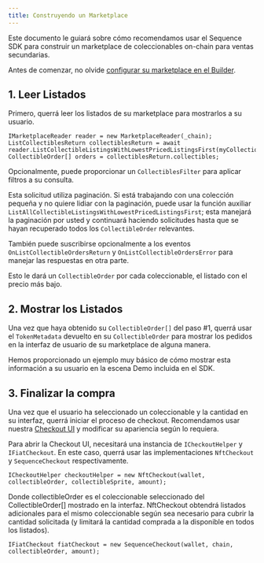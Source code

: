 ```yaml
---
title: Construyendo un Marketplace
---
```


Este documento le guiará sobre cómo recomendamos usar el Sequence SDK para construir un marketplace de coleccionables on-chain para ventas secundarias.

<Tip>Antes de comenzar, no olvide [configurar su marketplace en el Builder](/solutions/marketplaces/white-label-marketplace/guide#launch-a-marketplace).</Tip>

## 1. Leer Listados
Primero, querrá leer los listados de su marketplace para mostrarlos a su usuario.

```
IMarketplaceReader reader = new MarketplaceReader(_chain);
ListCollectiblesReturn collectiblesReturn = await reader.ListCollectibleListingsWithLowestPricedListingsFirst(myCollectionContractAddress);
CollectibleOrder[] orders = collectiblesReturn.collectibles;
```

Opcionalmente, puede proporcionar un `CollectiblesFilter` para aplicar filtros a su consulta.

Esta solicitud utiliza paginación. Si está trabajando con una colección pequeña y no quiere lidiar con la paginación, puede usar la función auxiliar `ListAllCollectibleListingsWithLowestPricedListingsFirst`; esta manejará la paginación por usted y continuará haciendo solicitudes hasta que se hayan recuperado todos los `CollectibleOrder` relevantes.

También puede suscribirse opcionalmente a los eventos `OnListCollectibleOrdersReturn` y `OnListCollectibleOrdersError` para manejar las respuestas en otra parte.

Esto le dará un `CollectibleOrder` por cada coleccionable, el listado con el precio más bajo.

## 2. Mostrar los Listados
Una vez que haya obtenido su `CollectibleOrder[]` del paso #1, querrá usar el `TokenMetadata` devuelto en su `CollectibleOrder` para mostrar los pedidos en la interfaz de usuario de su marketplace de alguna manera.

Hemos proporcionado un ejemplo muy básico de cómo mostrar esta información a su usuario en la escena Demo incluida en el SDK.

## 3. Finalizar la compra
Una vez que el usuario ha seleccionado un coleccionable y la cantidad en su interfaz, querrá iniciar el proceso de checkout. Recomendamos usar nuestra [Checkout UI](/sdk/unity/monetization/checkout-ui) y modificar su apariencia según lo requiera.

Para abrir la Checkout UI, necesitará una instancia de `ICheckoutHelper` y `IFiatCheckout`. En este caso, querrá usar las implementaciones `NftCheckout` y `SequenceCheckout` respectivamente.

```
ICheckoutHelper checkoutHelper = new NftCheckout(wallet, collectibleOrder, collectibleSprite, amount);
```

Donde collectibleOrder es el coleccionable seleccionado del CollectibleOrder\[] mostrado en la interfaz. NftCheckout obtendrá listados adicionales para el mismo coleccionable según sea necesario para cubrir la cantidad solicitada (y limitará la cantidad comprada a la disponible en todos los listados).

```
IFiatCheckout fiatCheckout = new SequenceCheckout(wallet, chain, collectibleOrder, amount);
```
